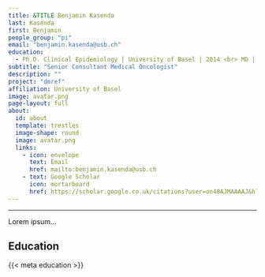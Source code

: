 ```yaml
---
title: &TITLE Benjamin Kasenda
last: Kasenda
first: Benjamin
people_group: "pi"
email: "benjamin.kasenda@usb.ch"
education:
  - Ph.D. Clinical Epidemiology | University of Basel | 2014 <br> MD | University Witten/Herdecke | 2008
subtitle: "Senior Consultant Medical Oncologist"
description: ""
project: "dmref"
affiliation: University of Basel
image: avatar.png
page-layout: full
about: 
  id: about
  template: trestles
  image-shape: round
  image: avatar.png
  links:
    - icon: envelope
      text: Email
      href: mailto:benjamin.kasenda@usb.ch 
    - text: Google Scholar
      icon: mortarboard 
      href: https://scholar.google.co.uk/citations?user=on48AJMAAAAJ&hl=de
---
```

<hr>
::: {#about}



Lorem ipsum...

## Education

{{< meta education >}}
:::
